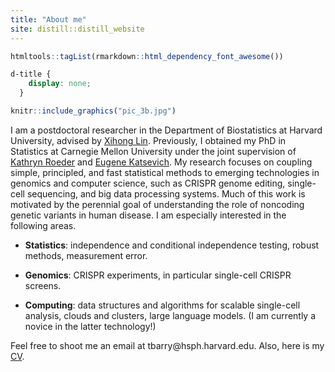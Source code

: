 ```yaml
---
title: "About me"
site: distill::distill_website
---
```


```r
htmltools::tagList(rmarkdown::html_dependency_font_awesome())
```

```css
d-title {
    display: none;
  }
```

::: {.floatting}
```r
knitr::include_graphics("pic_3b.jpg")
```

I am a postdoctoral researcher in the Department of Biostatistics at Harvard University, advised by [Xihong Lin](https://content.sph.harvard.edu/xlin/index.html). Previously, I obtained my PhD in Statistics at Carnegie Mellon University under the joint supervision of [Kathryn Roeder](http://www.stat.cmu.edu/~roeder/) and [Eugene Katsevich](https://ekatsevi.github.io). My research focuses on coupling simple, principled, and fast statistical methods to emerging technologies in genomics and computer science, such as CRISPR genome editing, single-cell sequencing, and big data processing systems. Much of this work is motivated by the perennial goal of understanding the role of noncoding genetic variants in human disease. I am especially interested in the following areas.
:::

-   **Statistics**: independence and conditional independence testing, robust methods, measurement error.

-   **Genomics**: CRISPR experiments, in particular single-cell CRISPR screens.

-   **Computing**: data structures and algorithms for scalable single-cell analysis, clouds and clusters, large language models. (I am currently a novice in the latter technology!)

Feel free to shoot me an email at tbarry@hsph.harvard.edu. Also, here is my [CV](ResumeCv/cv.pdf).